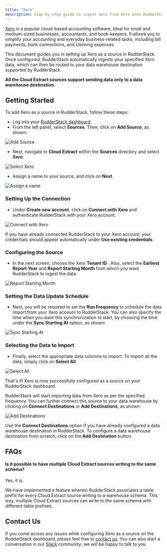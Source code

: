 ```yaml
---
title: "Xero"
description: Step-by-step guide to ingest data from Xero into RudderStack.
---
```


[Xero](https://www.xero.com/us/) is a popular cloud-based accounting software, ideal for small and medium-sized businesses, accountants, and book-keepers. It allows you to simplify your accounting and everyday business-related tasks, including bill payments, bank connections, and claiming expenses.

This document guides you in setting up Xero as a source in RudderStack. Once configured, RudderStack automatically ingests your specified Xero data, which can then be routed to your data warehouse destination supported by RudderStack.

<div class="infoBlock">

**All the Cloud Extract sources support sending data only to a data warehouse destination.**

</div>

## Getting Started

To add Xero as a source in RudderStack, follow these steps:

- Log into your [RudderStack dashboard](https://app.rudderlabs.com/signup?type=freetrial).
- From the left panel, select **Sources**. Then, click on **Add Source**, as shown:

<img src="https://gblobscdn.gitbook.com/assets%2F-Lq5Ea6fHVg3dSxMCgyQ%2F-MOehucaPVJeehiI6kGM%2F-MOewizUa40U7fa-Ny3L%2F1.png?alt=media&token=33f4d672-e6f3-4fc8-9b49-09c772d79e93" alt="Add Source" />

- Next, navigate to **Cloud Extract** within the **Sources** directory and select **Xero**.

<img src="../../assets/2 (14).png" alt="Select Xero" />

- Assign a name to your source, and click on **Next**.

<img src="../../assets/3 (12).png" alt="Assign a name" />

### Setting Up the Connection

- Under **Create new account**, click on **Connect with Xero** and authenticate RudderStack with your Xero account.

<img src="../../assets/screen-shot-2021-02-23-at-6.27.30-pm.png" alt="Connect with Xero" />

<div class="infoBlock">

If you have already connected RudderStack to your Xero account, your credentials should appear automatically under **Use existing credentials**.

</div>

### Configuring the Source

- In the next screen, choose the Xero **Tenant ID** . Also, select the **Earliest Report Year** and **Report Starting Month** from which you want RudderStack to ingest the data.

<img src="../../assets/screen-shot-2021-02-23-at-6.27.16-pm.png" alt="Report Starting Month" />

### Setting the Data Update Schedule

- Next, you will be required to set the **Run Frequency** to schedule the data import from your Xero account to RudderStack. You can also specify the time when you want this synchronization to start, by choosing the time under the **Sync Starting At** option, as shown:

<img src="../../assets/screen-shot-2021-02-23-at-6.27.53-pm.png" alt="Sync Starting At" />

### Selecting the Data to Import

- Finally, select the appropriate data columns to import. To import all the data, simply click on **Select All**.

<img src="../../assets/screen-shot-2021-02-23-at-6.28.10-pm.png" alt="Select All" />

That's it! Xero is now successfully configured as a source on your RudderStack dashboard.

RudderStack will start importing data from Xero as per the specified frequency. You can further connect this source to your data warehouse by clicking on **Connect Destinations** or **Add Destinations**, as shown:

<img src="../../assets/screen-shot-2021-02-23-at-6.28.27-pm.png" alt="Add Destinations" />

<div class="successBlock">

  Use the **Connect Destinations** option if you have already
  configured a data warehouse destination in RudderStack. To configure a data
  warehouse destination from scratch, click on the
  **Add Destination** button.
</div>

## FAQs

#### Is it possible to have multiple Cloud Extract sources writing to the same schema?

Yes, it is.

We have implemented a feature wherein RudderStack associates a table prefix for every Cloud Extract source writing to a warehouse schema. This way, multiple Cloud Extract sources can write to the same schema with different table prefixes.

## Contact Us

If you come across any issues while configuring Xero as a source on the RudderStack dashboard, please feel free to [contact us](mailto:%20docs@rudderstack.com). You can also start a conversation in our [Slack](https://rudderstack.com/join-rudderstack-slack-community) community; we will be happy to talk to you